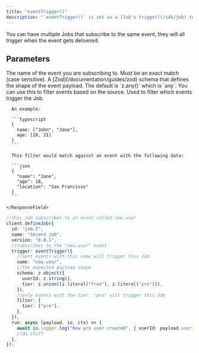 ```yaml
---
title: "eventTrigger()"
description: "`eventTrigger()` is set as a [Job's trigger](/sdk/job) to subscribe to an event a Job from [a sent event](/sdk/triggerclient/instancemethods/sendevent)."
---
```


<Snippet file="send-event-options.mdx" />

You can have multiple Jobs that subscribe to the same event, they will all trigger when the event gets delivered.

## Parameters

<ResponseField name="options" type="object" required>
  <Expandable title="options" defaultOpen>
    <ResponseField name="name" type="string" required>
      The name of the event you are subscribing to. Must be an exact match (case
      sensitive).
    </ResponseField>
    <ResponseField name="schema" type="object">
      A [Zod](/documentation/guides/zod) schema that defines the shape of the
      event payload. The default is `z.any()` which is `any`.
    </ResponseField>
    <ResponseField name="source" type="string">
      You can use this to filter events based on the source.
    </ResponseField>
    <ResponseField name="filter" type="object">
      Used to filter which events trigger the Job.

      An example:

      ```typescript
      {
        name: ["John", "Jane"],
        age: [18, 21]
      }
      ```

      This filter would match against an event with the following data:

      ```json
      {
        "name": "Jane",
        "age": 18,
        "location": "San Francisco"
      }
      ```

    </ResponseField>

  </Expandable>
</ResponseField>

<RequestExample>

```typescript eventTrigger()
//this Job subscribes to an event called new.user
client.defineJob({
  id: "job-2",
  name: "Second job",
  version: "0.0.1",
  //subscribes to the "new.user" event
  trigger: eventTrigger({
    //sent events with this name will trigger this Job
    name: "new.user",
    //the expected payload shape
    schema: z.object({
      userId: z.string(),
      tier: z.union([z.literal("free"), z.literal("pro")]),
    }),
    //only events with the tier: "pro" will trigger this Job
    filter: {
      tier: ["pro"],
    },
  }),
  run: async (payload, io, ctx) => {
    await io.logger.log("New pro user created", { userId: payload.userId });
    //do stuff
  },
});
```

</RequestExample>
